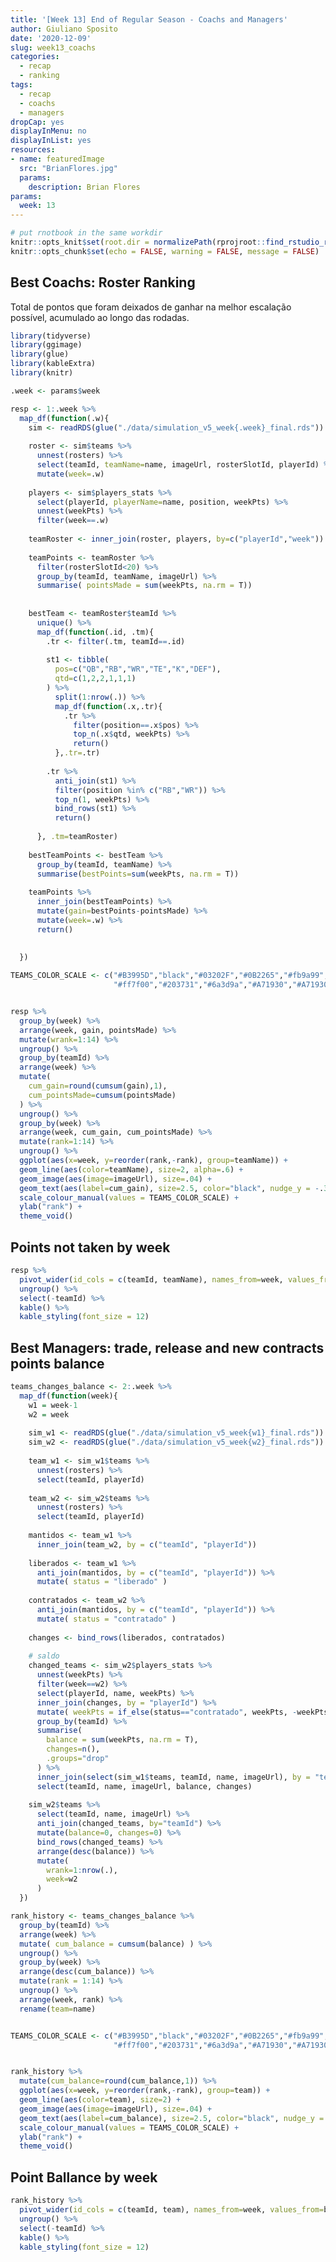 ```yaml
---
title: '[Week 13] End of Regular Season - Coachs and Managers'
author: Giuliano Sposito
date: '2020-12-09'
slug: week13_coachs
categories:
  - recap
  - ranking
tags:
  - recap
  - coachs
  - managers
dropCap: yes
displayInMenu: no
displayInList: yes
resources:
- name: featuredImage
  src: "BrianFlores.jpg"
  params:
    description: Brian Flores
params:
  week: 13
---
```


<!--more-->

```r
# put rnotbook in the same workdir
knitr::opts_knit$set(root.dir = normalizePath(rprojroot::find_rstudio_root_file())) 
knitr::opts_chunk$set(echo = FALSE, warning = FALSE, message = FALSE)
```

## Best Coachs: Roster Ranking

Total de pontos que foram deixados de ganhar na melhor escalação possível, acumulado ao longo das rodadas.

```r
library(tidyverse)
library(ggimage)
library(glue)
library(kableExtra)
library(knitr)

.week <- params$week

resp <- 1:.week %>% 
  map_df(function(.w){
    sim <- readRDS(glue("./data/simulation_v5_week{.week}_final.rds"))
    
    roster <- sim$teams %>% 
      unnest(rosters) %>% 
      select(teamId, teamName=name, imageUrl, rosterSlotId, playerId) %>% 
      mutate(week=.w)
    
    players <- sim$players_stats %>% 
      select(playerId, playerName=name, position, weekPts) %>% 
      unnest(weekPts) %>% 
      filter(week==.w)
    
    teamRoster <- inner_join(roster, players, by=c("playerId","week"))
    
    teamPoints <- teamRoster %>% 
      filter(rosterSlotId<20) %>% 
      group_by(teamId, teamName, imageUrl) %>% 
      summarise( pointsMade = sum(weekPts, na.rm = T))
    
    
    bestTeam <- teamRoster$teamId %>% 
      unique() %>% 
      map_df(function(.id, .tm){
        .tr <- filter(.tm, teamId==.id)
        
        st1 <- tibble(
          pos=c("QB","RB","WR","TE","K","DEF"),
          qtd=c(1,2,2,1,1,1)
        ) %>% 
          split(1:nrow(.)) %>% 
          map_df(function(.x,.tr){
            .tr %>%
              filter(position==.x$pos) %>%
              top_n(.x$qtd, weekPts) %>%
              return()
          },.tr=.tr)
        
        .tr %>% 
          anti_join(st1) %>% 
          filter(position %in% c("RB","WR")) %>% 
          top_n(1, weekPts) %>% 
          bind_rows(st1) %>% 
          return()
        
      }, .tm=teamRoster)
    
    bestTeamPoints <- bestTeam %>% 
      group_by(teamId, teamName) %>% 
      summarise(bestPoints=sum(weekPts, na.rm = T))
    
    teamPoints %>% 
      inner_join(bestTeamPoints) %>% 
      mutate(gain=bestPoints-pointsMade) %>% 
      mutate(week=.w) %>% 
      return()
  
        
  })

TEAMS_COLOR_SCALE <- c("#B3995D","black","#03202F","#0B2265","#fb9a99","#A5ACAF","#0085CA",
                       "#ff7f00","#203731","#6a3d9a","#A71930","#A71930","#FFB612","#004953")


resp %>%
  group_by(week) %>% 
  arrange(week, gain, pointsMade) %>% 
  mutate(wrank=1:14) %>% 
  ungroup() %>%
  group_by(teamId) %>% 
  arrange(week) %>% 
  mutate(
    cum_gain=round(cumsum(gain),1),
    cum_pointsMade=cumsum(pointsMade)
  ) %>% 
  ungroup() %>% 
  group_by(week) %>% 
  arrange(week, cum_gain, cum_pointsMade) %>% 
  mutate(rank=1:14) %>% 
  ungroup() %>% 
  ggplot(aes(x=week, y=reorder(rank,-rank), group=teamName)) +
  geom_line(aes(color=teamName), size=2, alpha=.6) +
  geom_image(aes(image=imageUrl), size=.04) +
  geom_text(aes(label=cum_gain), size=2.5, color="black", nudge_y = -.33) +
  scale_colour_manual(values = TEAMS_COLOR_SCALE) +
  ylab("rank") +
  theme_void()

```

## Points not taken by week

```r
resp %>% 
  pivot_wider(id_cols = c(teamId, teamName), names_from=week, values_from=gain) %>%
  ungroup() %>% 
  select(-teamId) %>% 
  kable() %>% 
  kable_styling(font_size = 12)
```

## Best Managers: trade, release and new contracts points balance

```r

teams_changes_balance <- 2:.week %>% 
  map_df(function(week){
    w1 = week-1
    w2 = week
    
    sim_w1 <- readRDS(glue("./data/simulation_v5_week{w1}_final.rds"))
    sim_w2 <- readRDS(glue("./data/simulation_v5_week{w2}_final.rds"))
    
    team_w1 <- sim_w1$teams %>% 
      unnest(rosters) %>% 
      select(teamId, playerId)
    
    team_w2 <- sim_w2$teams %>% 
      unnest(rosters) %>% 
      select(teamId, playerId)
    
    mantidos <- team_w1 %>% 
      inner_join(team_w2, by = c("teamId", "playerId"))
    
    liberados <- team_w1 %>% 
      anti_join(mantidos, by = c("teamId", "playerId")) %>% 
      mutate( status = "liberado" )
    
    contratados <- team_w2 %>% 
      anti_join(mantidos, by = c("teamId", "playerId")) %>% 
      mutate( status = "contratado" )
    
    changes <- bind_rows(liberados, contratados)
    
    # saldo
    changed_teams <- sim_w2$players_stats %>% 
      unnest(weekPts) %>% 
      filter(week==w2) %>% 
      select(playerId, name, weekPts) %>% 
      inner_join(changes, by = "playerId") %>% 
      mutate( weekPts = if_else(status=="contratado", weekPts, -weekPts)) %>% 
      group_by(teamId) %>% 
      summarise(
        balance = sum(weekPts, na.rm = T),
        changes=n(),
        .groups="drop"
      ) %>% 
      inner_join(select(sim_w1$teams, teamId, name, imageUrl), by = "teamId") %>% 
      select(teamId, name, imageUrl, balance, changes)
    
    sim_w2$teams %>% 
      select(teamId, name, imageUrl) %>% 
      anti_join(changed_teams, by="teamId") %>% 
      mutate(balance=0, changes=0) %>% 
      bind_rows(changed_teams) %>% 
      arrange(desc(balance)) %>% 
      mutate(
        wrank=1:nrow(.),
        week=w2
      )
  })

rank_history <- teams_changes_balance %>% 
  group_by(teamId) %>% 
  arrange(week) %>% 
  mutate( cum_balance = cumsum(balance) ) %>% 
  ungroup() %>% 
  group_by(week) %>% 
  arrange(desc(cum_balance)) %>% 
  mutate(rank = 1:14) %>% 
  ungroup() %>% 
  arrange(week, rank) %>% 
  rename(team=name)


TEAMS_COLOR_SCALE <- c("#B3995D","black","#03202F","#0B2265","#fb9a99","#A5ACAF","#0085CA",
                       "#ff7f00","#203731","#6a3d9a","#A71930","#A71930","#FFB612","#004953")


rank_history %>% 
  mutate(cum_balance=round(cum_balance,1)) %>% 
  ggplot(aes(x=week, y=reorder(rank,-rank), group=team)) +
  geom_line(aes(color=team), size=2) +
  geom_image(aes(image=imageUrl), size=.04) +
  geom_text(aes(label=cum_balance), size=2.5, color="black", nudge_y = -.33) +
  scale_colour_manual(values = TEAMS_COLOR_SCALE) +
  ylab("rank") +
  theme_void()

```

## Point Ballance by week

```r
rank_history %>% 
  pivot_wider(id_cols = c(teamId, team), names_from=week, values_from=balance) %>%
  ungroup() %>% 
  select(-teamId) %>% 
  kable() %>% 
  kable_styling(font_size = 12)
```
